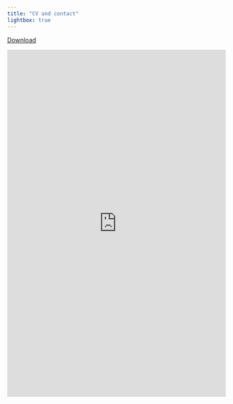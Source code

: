```yaml
---
title: "CV and contact"
lightbox: true
---
```


<!-- ::: {.container} -->

<!-- ::: {.sidebar} -->

<!-- ## Contact Information -->

<!-- ## Contact Information -->

<!-- - **Name:** Arthur Heim -->

<!-- - **Email:** arthur.heim@cnaf.fr -->

<!-- - **Phone:** +1 (123) 456-7890 -->

<!-- - **LinkedIn:** [Your LinkedIn Profile](https://www.linkedin.com/in/yourprofile) -->

<!-- - **GitHub:** [Your GitHub Profile](https://github.com/yourusername) -->

<!-- ::: -->

<!-- ::: {.main-content} -->

<!-- ### Resume -->

[Download \fa](https://raw.githubusercontent.com/arthurheim/Data_DrivenResume/main/ArthurHeim/AHeimPhD2024En/AHeimPhD2024En.pdf)

```{=html}
<iframe src="https://docs.google.com/viewer?url=https://raw.githubusercontent.com/arthurheim/Data_DrivenResume/main/ArthurHeim/AHeimPhD2024En/AHeimPhD2025En.pdf&embedded=true" style="width:100%; height:800px;" frameborder="0"></iframe>
```
<!-- ### Main fields of research -->

<!-- -   Public economics -->

<!-- -   Labour economics -->

<!-- -   Economics of education -->

<!-- -   Market design -->

<!-- ::: -->

<!-- ::: -->
